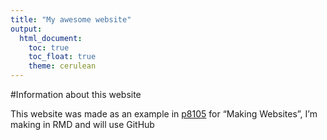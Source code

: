 ```yaml
---
title: "My awesome website"
output: 
  html_document:
    toc: true
    toc_float: true
    theme: cerulean
---
```


#Information about this website

This website was made as an example in [p8105](https://p8105.com/) for "Making Websites", I'm making in RMD and will use GitHub
